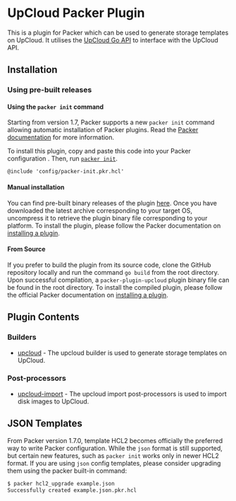 # UpCloud Packer Plugin

This is a plugin for Packer which can be used to generate storage templates on UpCloud. 
It utilises the [UpCloud Go API](https://github.com/UpCloudLtd/upcloud-go-api) to interface with the UpCloud API.

## Installation

### Using pre-built releases

#### Using the `packer init` command

Starting from version 1.7, Packer supports a new `packer init` command allowing
automatic installation of Packer plugins. Read the
[Packer documentation](https://www.packer.io/docs/commands/init) for more information.

To install this plugin, copy and paste this code into your Packer configuration .
Then, run [`packer init`](https://www.packer.io/docs/commands/init).

```hcl
@include 'config/packer-init.pkr.hcl'
```

#### Manual installation

You can find pre-built binary releases of the plugin [here](https://github.com/hashicorp/packer-plugin-upcloud/releases).
Once you have downloaded the latest archive corresponding to your target OS,
uncompress it to retrieve the plugin binary file corresponding to your platform.
To install the plugin, please follow the Packer documentation on
[installing a plugin](https://www.packer.io/docs/extending/plugins/#installing-plugins).


#### From Source

If you prefer to build the plugin from its source code, clone the GitHub
repository locally and run the command `go build` from the root
directory. Upon successful compilation, a `packer-plugin-upcloud` plugin
binary file can be found in the root directory.
To install the compiled plugin, please follow the official Packer documentation
on [installing a plugin](https://www.packer.io/docs/extending/plugins/#installing-plugins).


## Plugin Contents

### Builders

- [upcloud](/docs/builders/upcloud.mdx) - The upcloud builder is used to generate storage templates on UpCloud.

### Post-processors

- [upcloud-import](/docs/post-processors/upcloud-import.mdx) - The upcloud import post-processors is used to import disk images to UpCloud.

## JSON Templates
From Packer version 1.7.0, template HCL2 becomes officially the preferred way to write Packer configuration. While the `json` format is still supported, but certain new features, such as `packer init` works only in newer HCL2 format.
If you are using `json` config templates, please consider upgrading them using the packer built-in command:

```sh
$ packer hcl2_upgrade example.json
Successfully created example.json.pkr.hcl
```
